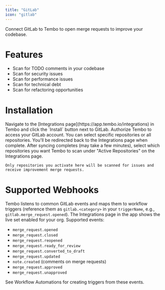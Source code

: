 ```yaml
---
title: "GitLab"
icon: "gitlab"
---
```



Connect GitLab to Tembo to open merge requests to improve your codebase.

# Features

- Scan for TODO comments in your codebase
- Scan for security issues
- Scan for performance issues
- Scan for technical debt
- Scan for refactoring opportunities

# Installation

<Steps>
  <Step title="Install">
    Navigate to the [Integrations page](https://app.tembo.io/integrations) in Tembo and click the `Install` button next to GitLab.
  </Step>
  <Step title="Authorize">
    Authorize Tembo to access your GitLab account. You can select specific repositories or all repositories. You'll be redirected back to the Integrations page when complete.
  </Step>
  <Step title="Activate Repositories">
    After syncing completes (may take a few minutes), select which repositories you want Tembo to scan under "Active Repositories" on the Integrations page.
    
    Only repositories you activate here will be scanned for issues and receive improvement merge requests.
  </Step>
</Steps>

# Supported Webhooks

Tembo listens to common GitLab events and maps them to workflow triggers (reference them as `gitlab.<category>` in your `triggerName`, e.g., `gitlab.merge_request.opened`). The Integrations page in the app shows the live set enabled for your org. Supported events:

- `merge_request.opened`
- `merge_request.closed`
- `merge_request.reopened`
- `merge_request.ready_for_review`
- `merge_request.converted_to_draft`
- `merge_request.updated`
- `note.created` (comments on merge requests)
- `merge_request.approved`
- `merge_request.unapproved`

See Workflow Automations for creating triggers from these events.
